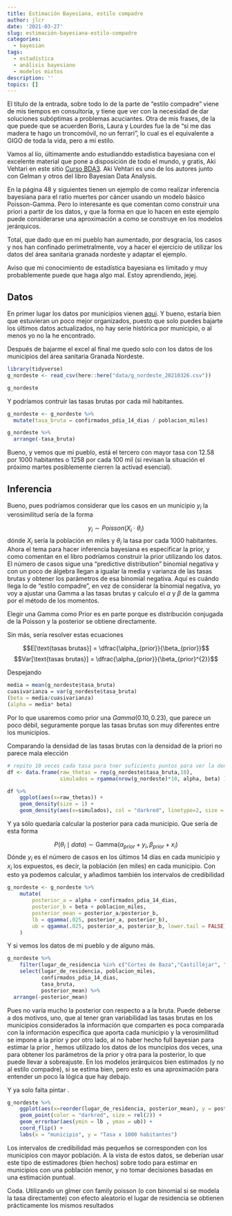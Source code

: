 ```yaml
---
title: Estimación Bayesiana, estilo compadre
author: jlcr
date: '2021-03-27'
slug: estimación-bayesiana-estilo-compadre
categories:
  - bayesian
tags:
  - estadística
  - análisis bayesiano
  - modelos mixtos
description: ''
topics: []
---
```



El título de la entrada, sobre todo lo de la parte de "estilo compadre" viene de mis tiempos en consultoría, y tiene que ver con la necesidad de dar soluciones subóptimas a problemas acuciantes. Otra de mis frases, de la que puede que se acuerden Boris, Laura y Lourdes fue la de "si me das madera te hago un troncomóvil, no un ferrari", lo cual es el equivalente a GIGO de toda la vida, pero a mi estilo. 

Vamos al lío, últimamente ando estudianddo estadística bayesiana con el excelente material que pone a disposición de todo el mundo, y gratis, Aki Vehtari en este sitio [Curso BDA3 ](https://avehtari.github.io/BDA_course_Aalto/gsu2021.html). Aki Vehtari es uno de los autores junto con Gelman y otros del libro Bayesian Data Analysis. 

En la página 48 y siguientes tienen un ejemplo de como realizar inferencia bayesiana para el ratio muertes por cáncer usando un modelo básico Poisson-Gamma. Pero lo interesante es que comentan como construir una priori a partir de los datos,  y que la forma en que lo hacen en este ejemplo puede considerarse una aproximación a como se construye en los modelos jerárquicos. 

Total, que dado que en mi pueblo han aumentado, por desgracia, los casos y nos han confinado perimetralmente,  voy a hacer el ejercicio de utilizar los datos del área sanitaria granada nordeste y adaptar el ejemplo.

Aviso que mi conocimiento de estadística bayesiana es limitado y muy probablemente puede que haga algo mal. Estoy aprendiendo, jejej. 


## Datos 

En primer lugar los datos por municipios vienen [aqui](https://www.juntadeandalucia.es/institutodeestadisticaycartografia/salud/static/index.html5). Y bueno, estaría bien que estuvieran un poco mejor organizados, puesto que solo puedes bajarte los últimos datos actualizados, no hay serie histórica por municipio, o al menos yo no la he encontrado. 

Después de bajarme el excel al final me quedo solo con los datos de los municipios del área sanitaria Granada Nordeste.

```r
library(tidyverse)
g_nordeste <- read_csv(here::here("data/g_nordeste_20210326.csv"))

g_nordeste

```

Y podríamos contruir las tasas brutas por cada mil habitantes.

```r
g_nordeste <- g_nordeste %>% 
  mutate(tasa_bruta = confirmados_pdia_14_dias / poblacion_miles)

g_nordeste %>% 
  arrange(-tasa_bruta)
```

Bueno, y vemos que mi pueblo, está el tercero con mayor tasa con 12.58 por 1000 habitantes o 1258 por cada 100 mil (si revisan la situación el próximo martes posiblemente cierren la activad esencial). 

## Inferencia

Bueno, pues podríamos considerar que los casos en un municipio $y_i$ la verosimilitud sería de la forma

$$y_i \sim Poisson(X_i\cdot\theta_i)$$
dónde $X_i$ sería la población en miles y $\theta_i$ la tasa por cada 1000 habitantes.  
Ahora el tema para hacer inferencia bayesiana es especificar la prior, y como comentan en el libro podríamos construir la prior utilizando los datos. El número de casos sigue una "predictive distribution" binomial negativa  y con un poco de álgebra llegan a igualar la media y varianza de las tasas brutas y obtener los parámetros de esa binomial negativa. Aquí es cuándo llega lo de "estilo compadre", en vez de considerar la binomial negativa, yo voy a ajustar una Gamma a las tasas brutas y calculo el $\alpha$ y $\beta$ de la gamma por el método de los momentos.

Elegir una Gamma como Prior es en parte porque es distribución conjugada de la Poisson y la posterior se obtiene directamente. 

Sin más, sería resolver estas ecuaciones

$$E[\text{tasas brutas}] = \dfrac{\alpha_{prior}}{\beta_{prior}}$$
$$Var[\text{tasas brutas}] = \dfrac{\alpha_{prior}}{\beta_{prior}^{2}}$$

Despejando 

```r
media = mean(g_nordeste$tasa_bruta)
cuasivarianza = var(g_nordeste$tasa_bruta)
(beta = media/cuasivarianza)
(alpha = media* beta)
```
Por lo que usaremos como prior una $Gamma(0.10, 0.23)$, que parece un poco débil, seguramente porque las tasas brutas son muy diferentes entre los municipios.

Comparando la densidad de las tasas brutas con la densidad de la priori no parece mala elección
```r
# repito 10 veces cada tasa para tner suficients puntos para ver la densidad  estimada 
df <- data.frame(raw_thetas = rep(g_nordeste$tasa_bruta,10),   
                 simulados = rgamma(nrow(g_nordeste)*10, alpha, beta) )

df %>% 
    ggplot(aes(x=raw_thetas)) + 
    geom_density(size = 1) +
    geom_density(aes(x=simulados), col = "darkred", linetype=2, size = 1)

```
Y ya sólo quedaría calcular la posterior para cada municipio. Que sería de esta forma

$$P\left( \theta_i\mid data \right) \sim \text{Gamma}(\alpha_{prior} + y_i, \beta_{prior} + x_i)$$
Dónde $y_i$ es el número de casos en los últimos 14 días en cada municipio y $x_i$ los expuestos, es decir, la población (en miles) en cada municipio. 
Con esto ya podemos calcular, y añadimos también los intervalos de credibilidad

```r
g_nordeste <- g_nordeste %>% 
    mutate(
        posterior_a = alpha + confirmados_pdia_14_dias,
        posterior_b = beta + poblacion_miles,
        posterior_mean = posterior_a/posterior_b, 
        lb = qgamma(.025, posterior_a, posterior_b), 
        ub = qgamma(.025, posterior_a, posterior_b, lower.tail = FALSE)
    ) 
```

Y si vemos los datos de mi pueblo y de alguno más. 

```r
g_nordeste %>%
    filter(lugar_de_residencia %in% c("Cortes de Baza","Castilléjar", "Baza","Castril", "Benamaurel", "Zújar")) %>%
    select(lugar_de_residencia, poblacion_miles,
           confirmados_pdia_14_dias,
           tasa_bruta,
           posterior_mean) %>% 
  arrange(-posterior_mean)

```
Pues no varía mucho la posterior con respecto a a la bruta. Puede deberse a dos motivos, uno, que al tener gran variabilidad las tasas brutas en los municipios considerados la información que comparten es poca comparada con la información específica que aporta cada municipio y la verosimilitud se impone a la prior y por otro lado, al no haber hecho full bayesian para estimar la prior , hemos utilizado los datos de los muncipios dos veces, una para obtener los parámetros de la prior y otra para la posterior, lo que puede llevar a sobreajuste. En los modelos jerárquicos bien estimados (y no al estilo compadre), si se estima bien, pero esto es una aproximación para entender un poco la lógica que hay debajo. 


Y ya solo falta pintar . 

```r
g_nordeste %>% 
    ggplot(aes(x=reorder(lugar_de_residencia, posterior_mean), y = posterior_mean)) +
    geom_point(color = "darkred", size = rel(2)) +
    geom_errorbar(aes(ymin = lb , ymax = ub)) +
    coord_flip() +
    labs(x = "municipio", y = "Tasa x 1000 habitantes")

```
Los intervalos de credibilidad más pequeños se corresponden con los municipios con mayor población. A la vista de estos datos, se deberían usar este tipo de estimadores (bien hechos)  sobre todo para estimar en municipios con una población menor, y no tomar decisiones basadas en una estimación puntual. 

Coda. Utilizando un glmer con family poisson (o con binomial si se modela la tasa directamente) con efecto aleatorio el lugar de residencia se obtienen prácticamente los mismos resultados
